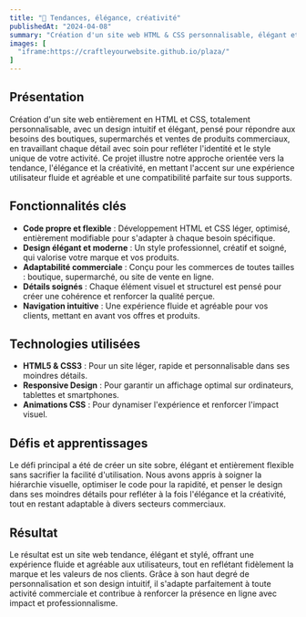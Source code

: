 ```yaml
---
title: "👠 Tendances, élégance, créativité"
publishedAt: "2024-04-08"
summary: "Création d'un site web HTML & CSS personnalisable, élégant et moderne, pensé pour boutiques, supermarchés et commerces, avec expérience utilisateur fluide et design adaptable à tous supports."
images: [
  "iframe:https://craftleyourwebsite.github.io/plaza/"
]
---
```


## Présentation

Création d'un site web entièrement en HTML et CSS, totalement personnalisable, avec un design intuitif et élégant, pensé pour répondre aux besoins des boutiques, supermarchés et ventes de produits commerciaux, en travaillant chaque détail avec soin pour refléter l'identité et le style unique de votre activité. Ce projet illustre notre approche orientée vers la tendance, l'élégance et la créativité, en mettant l'accent sur une expérience utilisateur fluide et agréable et une compatibilité parfaite sur tous supports.

## Fonctionnalités clés

- **Code propre et flexible** : Développement HTML et CSS léger, optimisé, entièrement modifiable pour s'adapter à chaque besoin spécifique.
- **Design élégant et moderne** : Un style professionnel, créatif et soigné, qui valorise votre marque et vos produits.
- **Adaptabilité commerciale** : Conçu pour les commerces de toutes tailles : boutique, supermarché, ou site de vente en ligne.
- **Détails soignés** : Chaque élément visuel et structurel est pensé pour créer une cohérence et renforcer la qualité perçue.
- **Navigation intuitive** : Une expérience fluide et agréable pour vos clients, mettant en avant vos offres et produits.

## Technologies utilisées

- **HTML5 & CSS3** : Pour un site léger, rapide et personnalisable dans ses moindres détails.
- **Responsive Design** : Pour garantir un affichage optimal sur ordinateurs, tablettes et smartphones.
- **Animations CSS** : Pour dynamiser l'expérience et renforcer l'impact visuel.

## Défis et apprentissages

Le défi principal a été de créer un site sobre, élégant et entièrement flexible sans sacrifier la facilité d'utilisation. Nous avons appris à soigner la hiérarchie visuelle, optimiser le code pour la rapidité, et penser le design dans ses moindres détails pour refléter à la fois l'élégance et la créativité, tout en restant adaptable à divers secteurs commerciaux.

## Résultat

Le résultat est un site web tendance, élégant et stylé, offrant une expérience fluide et agréable aux utilisateurs, tout en reflétant fidèlement la marque et les valeurs de nos clients. Grâce à son haut degré de personnalisation et son design intuitif, il s'adapte parfaitement à toute activité commerciale et contribue à renforcer la présence en ligne avec impact et professionnalisme.